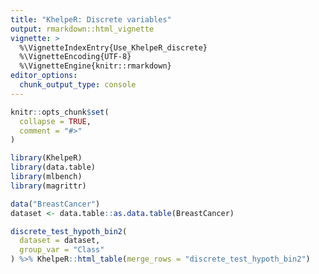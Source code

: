 ```yaml
---
title: "KhelpeR: Discrete variables"
output: rmarkdown::html_vignette
vignette: >
  %\VignetteIndexEntry{Use_KhelpeR_discrete}
  %\VignetteEncoding{UTF-8}
  %\VignetteEngine{knitr::rmarkdown}
editor_options: 
  chunk_output_type: console
---
```


```r
knitr::opts_chunk$set(
  collapse = TRUE,
  comment = "#>"
)
```

```r
library(KhelpeR)
library(data.table)
library(mlbench)
library(magrittr)
```

```r
data("BreastCancer")
dataset <- data.table::as.data.table(BreastCancer)
```

```r
discrete_test_hypoth_bin2(
  dataset = dataset,
  group_var = "Class"
) %>% KhelpeR::html_table(merge_rows = "discrete_test_hypoth_bin2")
```

